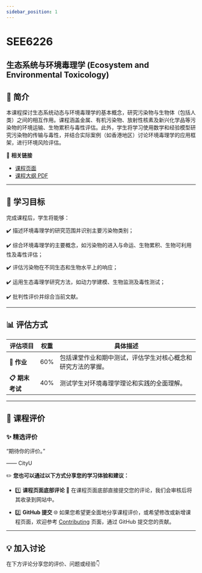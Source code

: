 ```yaml
---
sidebar_position: 1
---
```


# SEE6226
## 生态系统与环境毒理学 (Ecosystem and Environmental Toxicology)

## **📘 简介**
本课程探讨生态系统动态与环境毒理学的基本概念，研究污染物与生物体（包括人类）之间的相互作用。课程涵盖金属、有机污染物、放射性核素及新兴化学品等污染物的环境运输、生物累积与毒性评估。此外，学生将学习使用数学和经验模型研究污染物的传输与毒性，并结合实际案例（如香港地区）讨论环境毒理学的应用框架，进行环境风险评估。

🔗 **相关链接**
- [课程页面](https://www.cityu.edu.hk/catalogue/pg/202526/course/SEE6226.htm)
- [课程大纲 PDF](https://www.cityu.edu.hk/catalogue/pg/202526/course/SEE6226.pdf)

---

## **🎯 学习目标**

完成课程后，学生将能够：

✔️ 描述环境毒理学的研究范围并识别主要污染物类别；

✔️ 综合环境毒理学的主要概念，如污染物的进入与命运、生物累积、生物可利用性及毒性评估；

✔️ 评估污染物在不同生态和生物水平上的响应；

✔️ 运用生态毒理学研究方法，如动力学建模、生物监测及毒性测试；

✔️ 批判性评价并综合当前文献。

---

## **📊 评估方式**

| **评估项目**            | **权重** | **具体描述**                                                                                       |
|------------------------|---------|---------------------------------------------------------------------------------------------------|
| **📂 作业**            | 60%     | 包括课堂作业和期中测试，评估学生对核心概念和研究方法的掌握。                                               |
| **📋 期末考试**         | 40%     | 测试学生对环境毒理学理论和实践的全面理解。                                                              |

---

## **💬 课程评价**

### ✨ **精选评价**
<div className={commentStyles.commentBox}>
    <p className={commentStyles.commentText}>
        “期待你的评价。”
    </p>
    <p className={commentStyles.commentAuthor}>—— CityU</p>
</div>

✏️ **您也可以通过以下方式分享您的学习体验和建议：**

- 1️⃣ **课程页面底部评论**
💬 在课程页面底部直接提交您的评论，我们会审核后将其收录到网站中。

- 2️⃣ **GitHub 提交**
🌐 如果您希望更全面地分享课程评价，或希望修改或新增课程页面，欢迎参考 [Contributing](/contributing) 页面，通过 GitHub 提交您的贡献。

---

## **💡 加入讨论**

在下方评论分享您的评价、问题或经验👇
<Utterances />
